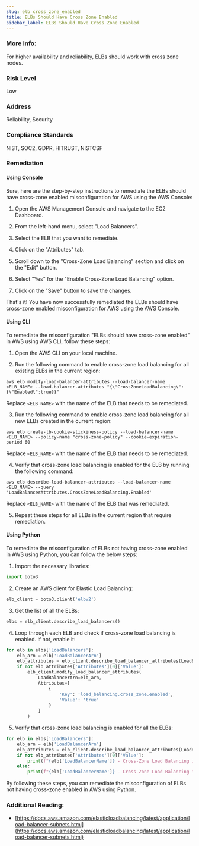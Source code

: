 ```yaml
---
slug: elb_cross_zone_enabled
title: ELBs Should Have Cross Zone Enabled
sidebar_label: ELBs Should Have Cross Zone Enabled
---
```


### More Info:

For higher availability and reliability, ELBs should work with cross zone nodes.

### Risk Level

Low

### Address

Reliability, Security

### Compliance Standards

NIST, SOC2, GDPR, HITRUST, NISTCSF


### Remediation

#### Using Console

Sure, here are the step-by-step instructions to remediate the ELBs should have cross-zone enabled misconfiguration for AWS using the AWS Console:

1. Open the AWS Management Console and navigate to the EC2 Dashboard.

2. From the left-hand menu, select "Load Balancers".

3. Select the ELB that you want to remediate.

4. Click on the "Attributes" tab.

5. Scroll down to the "Cross-Zone Load Balancing" section and click on the "Edit" button.

6. Select "Yes" for the "Enable Cross-Zone Load Balancing" option.

7. Click on the "Save" button to save the changes.

That's it! You have now successfully remediated the ELBs should have cross-zone enabled misconfiguration for AWS using the AWS Console.

#### Using CLI

To remediate the misconfiguration "ELBs should have cross-zone enabled" in AWS using AWS CLI, follow these steps:

1. Open the AWS CLI on your local machine.

2. Run the following command to enable cross-zone load balancing for all existing ELBs in the current region:
```
aws elb modify-load-balancer-attributes --load-balancer-name <ELB_NAME> --load-balancer-attributes "{\"CrossZoneLoadBalancing\":{\"Enabled\":true}}"
```
Replace `<ELB_NAME>` with the name of the ELB that needs to be remediated.

3. Run the following command to enable cross-zone load balancing for all new ELBs created in the current region:
```
aws elb create-lb-cookie-stickiness-policy --load-balancer-name <ELB_NAME> --policy-name "cross-zone-policy" --cookie-expiration-period 60
```
Replace `<ELB_NAME>` with the name of the ELB that needs to be remediated.

4. Verify that cross-zone load balancing is enabled for the ELB by running the following command:
```
aws elb describe-load-balancer-attributes --load-balancer-name <ELB_NAME> --query 'LoadBalancerAttributes.CrossZoneLoadBalancing.Enabled'
```
Replace `<ELB_NAME>` with the name of the ELB that was remediated.

5. Repeat these steps for all ELBs in the current region that require remediation.

#### Using Python

To remediate the misconfiguration of ELBs not having cross-zone enabled in AWS using Python, you can follow the below steps:

1. Import the necessary libraries:
```python
import boto3
```

2. Create an AWS client for Elastic Load Balancing:
```python
elb_client = boto3.client('elbv2')
```

3. Get the list of all the ELBs:
```python
elbs = elb_client.describe_load_balancers()
```

4. Loop through each ELB and check if cross-zone load balancing is enabled. If not, enable it:
```python
for elb in elbs['LoadBalancers']:
    elb_arn = elb['LoadBalancerArn']
    elb_attributes = elb_client.describe_load_balancer_attributes(LoadBalancerArn=elb_arn)
    if not elb_attributes['Attributes'][0]['Value']:
        elb_client.modify_load_balancer_attributes(
            LoadBalancerArn=elb_arn,
            Attributes=[
                {
                    'Key': 'load_balancing.cross_zone.enabled',
                    'Value': 'true'
                }
            ]
        )
```

5. Verify that cross-zone load balancing is enabled for all the ELBs:
```python
for elb in elbs['LoadBalancers']:
    elb_arn = elb['LoadBalancerArn']
    elb_attributes = elb_client.describe_load_balancer_attributes(LoadBalancerArn=elb_arn)
    if not elb_attributes['Attributes'][0]['Value']:
        print(f"{elb['LoadBalancerName']} - Cross-Zone Load Balancing is not Enabled")
    else:
        print(f"{elb['LoadBalancerName']} - Cross-Zone Load Balancing is Enabled")
```

By following these steps, you can remediate the misconfiguration of ELBs not having cross-zone enabled in AWS using Python.


### Additional Reading:

- [https://docs.aws.amazon.com/elasticloadbalancing/latest/application/load-balancer-subnets.html](https://docs.aws.amazon.com/elasticloadbalancing/latest/application/load-balancer-subnets.html) 

